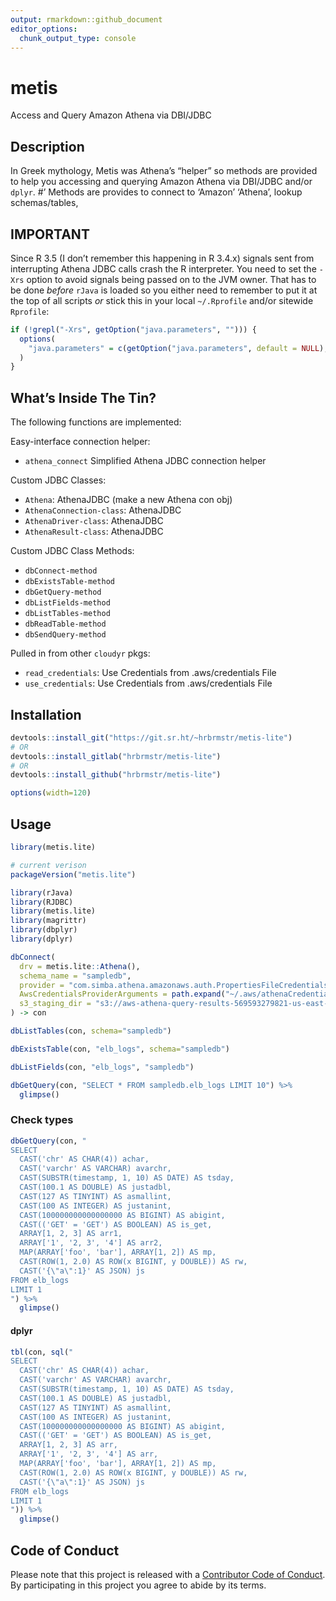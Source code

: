 ```yaml
---
output: rmarkdown::github_document
editor_options: 
  chunk_output_type: console
---
```


# metis

Access and Query Amazon Athena via DBI/JDBC

## Description

In Greek mythology, Metis was Athena's "helper" so methods are provided to help you accessing and querying Amazon Athena via DBI/JDBC and/or `dplyr`.
#' Methods are provides to connect to 'Amazon' 'Athena', lookup schemas/tables,

## IMPORTANT

Since R 3.5 (I don't remember this happening in R 3.4.x) signals sent from interrupting Athena JDBC calls crash the R interpreter. You need to set the `-Xrs` option to avoid signals being passed on to the JVM owner. That has to be done _before_ `rJava` is loaded so you either need to remember to put it at the top of all scripts _or_ stick this in your local `~/.Rprofile` and/or sitewide `Rprofile`:

```r
if (!grepl("-Xrs", getOption("java.parameters", ""))) {
  options(
    "java.parameters" = c(getOption("java.parameters", default = NULL), "-Xrs")
  )
}
```
## What's Inside The Tin?

The following functions are implemented:

Easy-interface connection helper:

- `athena_connect`	Simplified Athena JDBC connection helper

Custom JDBC Classes:

- `Athena`:	AthenaJDBC (make a new Athena con obj)
- `AthenaConnection-class`:	AthenaJDBC
- `AthenaDriver-class`:	AthenaJDBC
- `AthenaResult-class`:	AthenaJDBC

Custom JDBC Class Methods:

- `dbConnect-method`
- `dbExistsTable-method`
- `dbGetQuery-method`
- `dbListFields-method`
- `dbListTables-method`
- `dbReadTable-method`
- `dbSendQuery-method`

Pulled in from other `cloudyr` pkgs: 

- `read_credentials`:	Use Credentials from .aws/credentials File
- `use_credentials`:	Use Credentials from .aws/credentials File

## Installation

```r
devtools::install_git("https://git.sr.ht/~hrbrmstr/metis-lite")
# OR
devtools::install_gitlab("hrbrmstr/metis-lite")
# OR
devtools::install_github("hrbrmstr/metis-lite")
```

```r
options(width=120)
```

## Usage

```r
library(metis.lite)

# current verison
packageVersion("metis.lite")
```

```r
library(rJava)
library(RJDBC)
library(metis.lite)
library(magrittr)
library(dbplyr)
library(dplyr)

dbConnect(
  drv = metis.lite::Athena(),
  schema_name = "sampledb",
  provider = "com.simba.athena.amazonaws.auth.PropertiesFileCredentialsProvider",
  AwsCredentialsProviderArguments = path.expand("~/.aws/athenaCredentials.props"),
  s3_staging_dir = "s3://aws-athena-query-results-569593279821-us-east-1",
) -> con

dbListTables(con, schema="sampledb")

dbExistsTable(con, "elb_logs", schema="sampledb")

dbListFields(con, "elb_logs", "sampledb")

dbGetQuery(con, "SELECT * FROM sampledb.elb_logs LIMIT 10") %>% 
  glimpse()
```

### Check types

```r
dbGetQuery(con, "
SELECT
  CAST('chr' AS CHAR(4)) achar,
  CAST('varchr' AS VARCHAR) avarchr,
  CAST(SUBSTR(timestamp, 1, 10) AS DATE) AS tsday,
  CAST(100.1 AS DOUBLE) AS justadbl,
  CAST(127 AS TINYINT) AS asmallint,
  CAST(100 AS INTEGER) AS justanint,
  CAST(100000000000000000 AS BIGINT) AS abigint,
  CAST(('GET' = 'GET') AS BOOLEAN) AS is_get,
  ARRAY[1, 2, 3] AS arr1,
  ARRAY['1', '2, 3', '4'] AS arr2,
  MAP(ARRAY['foo', 'bar'], ARRAY[1, 2]) AS mp,
  CAST(ROW(1, 2.0) AS ROW(x BIGINT, y DOUBLE)) AS rw,
  CAST('{\"a\":1}' AS JSON) js
FROM elb_logs
LIMIT 1
") %>% 
  glimpse()
```

#### dplyr

```r
tbl(con, sql("
SELECT
  CAST('chr' AS CHAR(4)) achar,
  CAST('varchr' AS VARCHAR) avarchr,
  CAST(SUBSTR(timestamp, 1, 10) AS DATE) AS tsday,
  CAST(100.1 AS DOUBLE) AS justadbl,
  CAST(127 AS TINYINT) AS asmallint,
  CAST(100 AS INTEGER) AS justanint,
  CAST(100000000000000000 AS BIGINT) AS abigint,
  CAST(('GET' = 'GET') AS BOOLEAN) AS is_get,
  ARRAY[1, 2, 3] AS arr,
  ARRAY['1', '2, 3', '4'] AS arr,
  MAP(ARRAY['foo', 'bar'], ARRAY[1, 2]) AS mp,
  CAST(ROW(1, 2.0) AS ROW(x BIGINT, y DOUBLE)) AS rw,
  CAST('{\"a\":1}' AS JSON) js
FROM elb_logs
LIMIT 1
")) %>% 
  glimpse()
```

## Code of Conduct

Please note that this project is released with a [Contributor Code of Conduct](CONDUCT.md). By participating in this project you agree to abide by its terms.
